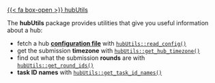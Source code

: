 [{{< fa box-open >}} hubUtils](https://hubverse-org.github.io/hubUtils){.btn .btn-outline-info .ms-auto}

The **hubUtils** package provides utilities that give you useful information about a hub:

 - fetch a hub [**configuration file**](https://hubverse.io/en/latest/user-guide/hub-config.html) with [`hubUtils::read_config()`](https://hubverse-org.github.io/hubUtils/reference/read_config.html)
 - get the submission **timezone** with [`hubUtils::get_hub_timezone()`](https://hubverse-org.github.io/hubUtils/reference/get_hub_timezone.html)
 - find out what the submission **rounds** are with [`hubUtils::get_round_ids()`](https://hubverse-org.github.io/hubUtils/reference/get_round_idx.html)
 - **task ID names** with [`hubUtils::get_task_id_names()`](https://hubverse-org.github.io/hubUtils/reference/get_task_id_names.html)

